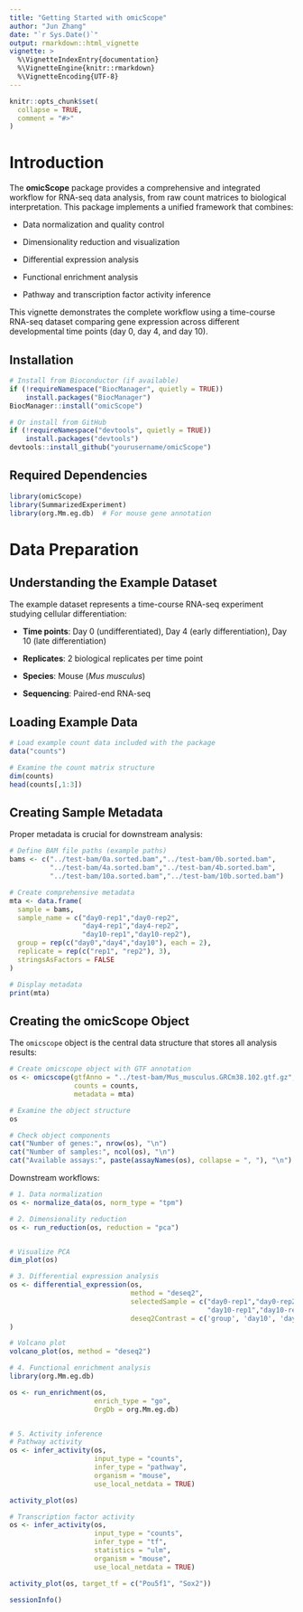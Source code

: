 ```yaml
---
title: "Getting Started with omicScope"
author: "Jun Zhang"
date: "`r Sys.Date()`"
output: rmarkdown::html_vignette
vignette: >
  %\VignetteIndexEntry{documentation}
  %\VignetteEngine{knitr::rmarkdown}
  %\VignetteEncoding{UTF-8}
---
```


```r
knitr::opts_chunk$set(
  collapse = TRUE,
  comment = "#>"
)
```

# **Introduction**

The **omicScope** package provides a comprehensive and integrated workflow for RNA-seq data analysis, from raw count matrices to biological interpretation. This package implements a unified framework that combines:

-   Data normalization and quality control

-   Dimensionality reduction and visualization

-   Differential expression analysis

-   Functional enrichment analysis

-   Pathway and transcription factor activity inference

This vignette demonstrates the complete workflow using a time-course RNA-seq dataset comparing gene expression across different developmental time points (day 0, day 4, and day 10).

## **Installation**

```r
# Install from Bioconductor (if available)
if (!requireNamespace("BiocManager", quietly = TRUE))
    install.packages("BiocManager")
BiocManager::install("omicScope")

# Or install from GitHub
if (!requireNamespace("devtools", quietly = TRUE))
    install.packages("devtools")
devtools::install_github("yourusername/omicScope")
```

## **Required Dependencies**

```r
library(omicScope)
library(SummarizedExperiment)
library(org.Mm.eg.db)  # For mouse gene annotation
```

# **Data Preparation**

## **Understanding the Example Dataset**

The example dataset represents a time-course RNA-seq experiment studying cellular differentiation:

-   **Time points**: Day 0 (undifferentiated), Day 4 (early differentiation), Day 10 (late differentiation)

-   **Replicates**: 2 biological replicates per time point

-   **Species**: Mouse (*Mus musculus*)

-   **Sequencing**: Paired-end RNA-seq

## **Loading Example Data**

```r
# Load example count data included with the package
data("counts")

# Examine the count matrix structure
dim(counts)
head(counts[,1:3])
```

## **Creating Sample Metadata**

Proper metadata is crucial for downstream analysis:

```r
# Define BAM file paths (example paths)
bams <- c("../test-bam/0a.sorted.bam","../test-bam/0b.sorted.bam",
          "../test-bam/4a.sorted.bam","../test-bam/4b.sorted.bam", 
          "../test-bam/10a.sorted.bam","../test-bam/10b.sorted.bam")

# Create comprehensive metadata
mta <- data.frame(
  sample = bams,
  sample_name = c("day0-rep1","day0-rep2",
                  "day4-rep1","day4-rep2", 
                  "day10-rep1","day10-rep2"),
  group = rep(c("day0","day4","day10"), each = 2),
  replicate = rep(c("rep1", "rep2"), 3),
  stringsAsFactors = FALSE
)

# Display metadata
print(mta)
```

## **Creating the omicScope Object**

The `omicscope` object is the central data structure that stores all analysis results:

```r
# Create omicscope object with GTF annotation
os <- omicscope(gtfAnno = "../test-bam/Mus_musculus.GRCm38.102.gtf.gz",
                counts = counts,
                metadata = mta)

# Examine the object structure
os

# Check object components
cat("Number of genes:", nrow(os), "\n")
cat("Number of samples:", ncol(os), "\n")
cat("Available assays:", paste(assayNames(os), collapse = ", "), "\n")
```

Downstream workflows:

```r
# 1. Data normalization
os <- normalize_data(os, norm_type = "tpm")

# 2. Dimensionality reduction
os <- run_reduction(os, reduction = "pca")


# Visualize PCA
dim_plot(os)

# 3. Differential expression analysis
os <- differential_expression(os,
                              method = "deseq2",
                              selectedSample = c("day0-rep1","day0-rep2",
                                                 "day10-rep1","day10-rep2"),
                              deseq2Contrast = c('group', 'day10', 'day0')
)

# Volcano plot
volcano_plot(os, method = "deseq2")

# 4. Functional enrichment analysis
library(org.Mm.eg.db)

os <- run_enrichment(os, 
                     enrich_type = "go",
                     OrgDb = org.Mm.eg.db)


# 5. Activity inference
# Pathway activity
os <- infer_activity(os, 
                     input_type = "counts",
                     infer_type = "pathway",
                     organism = "mouse",
                     use_local_netdata = TRUE)

activity_plot(os)

# Transcription factor activity  
os <- infer_activity(os, 
                     input_type = "counts",
                     infer_type = "tf",
                     statistics = "ulm",
                     organism = "mouse",
                     use_local_netdata = TRUE)

activity_plot(os, target_tf = c("Pou5f1", "Sox2"))
```

```r
sessionInfo()
```

